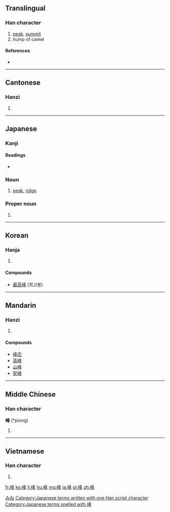 {{also|峯}}
==Translingual==

===Han character===
{{Han char|rn=46|rad=山|as=07|sn=10|four=2775<sub>4</sub>|canj=山竹水十 (UHEJ)}}

# [[peak]], [[summit]]
# hump of camel

====References====
* {{Han ref|kx=0311.310|dkj=08094|dj=0612.010|hdz=10775.180|uh=5CF0|ud=23792|bh=AE70|bd=44656}}

----

==Cantonese==

===Hanzi===
{{yue-hanzi|jyut=|y=fung1}}

# {{defn|lang=yue|sort=山07}}

----

==Japanese==

===Kanji===
{{ja-kanji|grade=c|rs=山07}}

====Readings====
* {{ja-readings|on=[[ほう]] (hō)|kun=[[みね]] (mine)}}

===Noun===
{{ja-noun|k|hira=みね|rom=mine}} 

# [[peak]], [[ridge]]

===Proper noun===
{{ja-pos|k|proper|hira=みね|rom=Mine}}

# {{surname|lang=ja}}

[[Category:Japanese surnames|みね]]
[[Category:Japanese terms written with one Han script character]]
[[Category:Japanese terms spelled with 峰]]
----

==Korean==

===Hanja===
{{ko-hanja|hangeul=봉|rv=bong|mr=pong}}

# {{defn|lang=ko|sort=山07}}

====Compounds====
* [[最高峰]] (최고봉)

----

==Mandarin==

===Hanzi===
{{cmn-hanzi|pin=[[fēng]] ([[feng1]])|wg=feng<sup>1</sup>}}

# {{defn|lang=cmn|sort=山07}}

====Compounds====
* [[峰峦]]
* [[高峰]]
* [[山峰]]
* [[驼峰]]

----

==Middle Chinese==

===Han character===
'''峰''' (*piong)<!--note: asterisk indicates that this character appears more than four times in the Tang Dynasty corpus of literature-->

# {{defn|lang=ltc|sort=山07}}

----

==Vietnamese==

===Han character===
{{vi-hantu|[[phong]]|rs=山07}}

# {{defn|lang=vi|sort=山07}}

[[fr:峰]]
[[ko:峰]]
[[li:峰]]
[[hu:峰]]
[[mg:峰]]
[[ja:峰]]
[[pl:峰]]
[[zh:峰]]